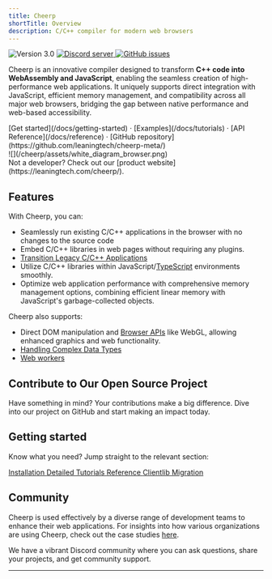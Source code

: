 ```yaml
---
title: Cheerp
shortTitle: Overview
description: C/C++ compiler for modern web browsers
---
```



<div class="not-prose flex gap-2 mb-2">
	<img
		src="https://img.shields.io/badge/version-3.0-orange"
		alt="Version 3.0"
	/>
	<a href="https://discord.leaningtech.com/">
		<img
			src="https://img.shields.io/discord/988743885121548329?color=%237289DA&logo=discord&logoColor=ffffff"
			alt="Discord server"
		/>
	</a>
	<a href="https://github.com/leaningtech/cheerp-meta/issues">
		<img
			src="https://img.shields.io/github/issues/leaningtech/cheerp-meta.svg?logo=github"
			alt="GitHub issues"
		/>
	</a>
</div>

Cheerp is an innovative compiler designed to transform **C++ code into WebAssembly and JavaScript**, enabling the seamless creation of high-performance web applications. It uniquely supports direct integration with JavaScript, efficient memory management, and compatibility across all major web browsers, bridging the gap between native performance and web-based accessibility.

<div class="m-4 flex justify-center">
	[Get started](/docs/getting-started) · [Examples](/docs/tutorials) · [API
	Reference](/docs/reference) · [GitHub
	repository](https://github.com/leaningtech/cheerp-meta/)
</div>

<div class="mx-24">![](/cheerp/assets/white_diagram_browser.png)</div>

<div class="text-stone-400">
	Not a developer? Check out our [product
	website](https://leaningtech.com/cheerp/).
</div>

## Features

With Cheerp, you can:

- Seamlessly run existing C/C++ applications in the browser with no changes to the source code
- Embed C/C++ libraries in web pages without requiring any plugins.
- [Transition Legacy C/C++ Applications]
- Utilize C/C++ libraries within JavaScript/[TypeScript] environments smoothly.
- Optimize web application performance with comprehensive memory management options, combining efficient linear memory with JavaScript's garbage-collected objects.

Cheerp also supports:

- Direct DOM manipulation and [Browser APIs] like WebGL, allowing enhanced graphics and web functionality.
- [Handling Complex Data Types]
- [Web workers]

<div class="mt-5 mx-24 mx-auto p-4 bg-stone-800 rounded-lg shadow-md">
	<h2 class="mt-5">Contribute to Our Open Source Project</h2>
	Have something in mind? Your contributions make a big difference. Dive into our
	project on GitHub and start making an impact today.
	<LinkButton
		type="secondary"
		href="https://github.com/leaningtech/cheerp-meta/"
		label="Visit GitHub Repository"
		iconLeft="mdi:github"
	/>
</div>

## Getting started

Know what you need? Jump straight to the relevant section:

<div class="not-prose grid grid-cols-2 font-medium gap-2 text-stone-100">
	<a
		href="/docs/getting-started/usage"
		class="px-8 py-6 bg-stone-800 hover:bg-stone-700 text-lg"
	>
		Installation
	</a>
	<a
		href="/docs/tutorials"
		class="px-8 py-6 bg-stone-800 hover:bg-stone-700 text-lg"
	>
		Detailed Tutorials
	</a>
	<a
		href="/docs/reference"
		class="px-8 py-6 bg-stone-800 hover:bg-stone-700 text-lg"
	>
		Reference
	</a>
	<a
		href="/docs/guides/clientlib-migration"
		class="px-8 py-6 bg-stone-800 hover:bg-stone-700 text-lg"
	>
		Clientlib Migration
	</a>
</div>

## Community

Cheerp is used effectively by a diverse range of development teams to enhance their web applications. For insights into how various organizations are using Cheerp, check out the case studies [here](https://leaningtech.com/case-studies/).

We have a vibrant Discord community where you can ask questions, share your projects, and get community support.

<LinkButton
	type="secondary"
	href={DISCORD_URL}
	iconLeft="fa-brands:discord"
	label="Join our Discord server"
/>

<LinkButton
	type="secondary"
	href="https://twitter.com/leaningtech"
	iconLeft="fa-brands:twitter"
	label="Follow us on Twitter"
/>

---

[Transition Legacy C/C++ Applications]: /blog/modernising-legacy-cpp-mfc-applications
[TypeScript]: /docs/guides/typescript
[Browser APIs]: /docs/reference/browser-apis
[Handling Complex Data Types]: /docs/guides/js-interop
[Web workers]: /docs/tutorials/webworkers
